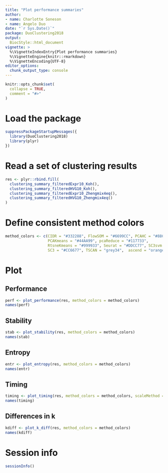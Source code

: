 ```yaml
---
title: "Plot performance summaries"
author: 
- name: Charlotte Soneson
- name: Angelo Duo
date: "`r Sys.Date()`"
package: DuoClustering2018
output:
  BiocStyle::html_document
vignette: >
  %\VignetteIndexEntry{Plot performance summaries}
  %\VignetteEngine{knitr::rmarkdown}
  %\VignetteEncoding{UTF-8}
editor_options: 
  chunk_output_type: console
---
```


```r
knitr::opts_chunk$set(
  collapse = TRUE,
  comment = "#>"
)
```

# Load the package

```r
suppressPackageStartupMessages({
  library(DuoClustering2018)
  library(plyr)
})
```

# Read a set of clustering results

```r
res <- plyr::rbind.fill(
  clustering_summary_filteredExpr10_Koh(),
  clustering_summary_filteredHVG10_Koh(),
  clustering_summary_filteredExpr10_Zhengmix4eq(),
  clustering_summary_filteredHVG10_Zhengmix4eq()
)
```

# Define consistent method colors

```r
method_colors <- c(CIDR = "#332288", FlowSOM = "#6699CC", PCAHC = "#88CCEE", 
                   PCAKmeans = "#44AA99", pcaReduce = "#117733",
                   RtsneKmeans = "#999933", Seurat = "#DDCC77", SC3svm = "#661100",
                   SC3 = "#CC6677", TSCAN = "grey34",  ascend = "orange", SAFE = "black")
```

# Plot

## Performance

```r
perf <- plot_performance(res, method_colors = method_colors)
names(perf)
```

## Stability

```r
stab <- plot_stability(res, method_colors = method_colors)
names(stab)
```

## Entropy

```r
entr <- plot_entropy(res, method_colors = method_colors)
names(entr)
```

## Timing

```r
timing <- plot_timing(res, method_colors = method_colors, scaleMethod = "RtsneKmeans")
names(timing)
```

## Differences in k

```r
kdiff <- plot_k_diff(res, method_colors = method_colors)
names(kdiff)
```

# Session info

```r
sessionInfo()
```

